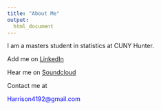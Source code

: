 ```yaml
---
title: "About Me"
output: 
  html_document
---
```


I am a masters student in statistics at CUNY Hunter. 

Add me on [LinkedIn](https://www.linkedin.com/in/harrison-tietze-204b5366/)

Hear me on [Soundcloud](https://soundcloud.com/harrison-tietze/tracks)

Contact me at <p style="color: blue">Harrison4192@gmail.com</p>

